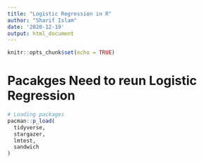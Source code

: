 ```yaml
---
title: "Logistic Regression in R"
author: "Sharif Islam"
date: '2020-12-19'
output: html_document
---
```


```r
knitr::opts_chunk$set(echo = TRUE)
```

# Pacakges Need to reun Logistic Regression

```r
# Loading packages
pacman::p_load(
  tidyverse,
  stargazer, 
  lmtest,
  sandwich
)
```

